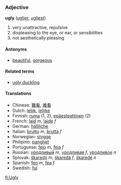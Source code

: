 ===Adjective===
'''ugly''' ([[uglier]], [[ugliest]])

# very unattractive, repulsive
# displeasing to the eye, or ear, or sensibilities
# not aesthetically pleasing

====Antonyms====
*[[beautiful]], [[gorgeous]]

====Related terms====
*[[ugly duckling]]

====Translations====
*Chinese: [[難看]], [[难看]]
*Dutch: [[lelijk]], [[lelijke]]
*Finnish: [[ruma#Finnish|ruma]] (1, 2), [[epäesteettinen]] (2)
*French: [[laid]] ''m'', [[laide]] ''f''
*German: [[häßliche]]
*Italian: [[brutto]] ''m'', [[brutta]] ''f''
*Norwegian: [[stygge]]
*Philipino: [[panghet]]
*Portuguese: [[feio]] ''m'', [[feia]] ''f''
*Russian: [[уродливый]] ''m'', [[уродливая]] ''f'', [[уродливое]] ''n''
*Splovak: [[škaredý]] ''m'', [[škaredá]] ''f'', [[škaredé]] ''n''
*Spanish: [[feo]] ''m'', [[fea]] ''f''
*Swedish: [[ful]]

[[fi:Ugly]]